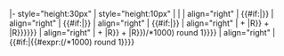 <includeonly>|- style="height:30px"
| style="height:10px" | {{flagicon|{{{country}}}}}
| [[{{{military}}}|{{{country}}}]]{{{references|}}}
| align="right" | {{#if:{{{active|}}}|{{formatnum:{{{active}}}}}}}
| align="right" | {{#if:{{{reserve|}}}|{{formatnum:{{{reserve}}}}}}}
| align="right" | {{#if:{{{paramilitary|}}}|{{formatnum:{{{paramilitary}}}}}}}
| align="right" | {{formatnum: {{#expr:{{formatnum:{{#if:{{{active|}}}|{{{active}}}|0}}|R}} + {{formatnum:{{#if:{{{reserve|}}}|{{{reserve}}}|0}}|R}} + {{formatnum:{{#if:{{{paramilitary|}}}|{{{paramilitary}}}|0}}|R}}}}}}
| align="right" | {{formatnum:{{#expr:(({{formatnum:{{#if:{{{active|}}}|{{{active}}}|0}}|R}} + {{formatnum:{{#if:{{{reserve|}}}|{{{reserve}}}|0}}|R}} + {{formatnum:{{#if:{{{paramilitary|}}}|{{{paramilitary}}}|0}}|R}})/{{formatnum:{{{population}}}|R}}*1000) round 1}}}}
| align="right" | {{#if:{{{active|}}}|{{#expr:({{formatnum:{{{active}}}|R}}/{{formatnum:{{{population}}}|R}}*1000) round 1}}}}</includeonly><noinclude>
{{documentation}}
</noinclude>